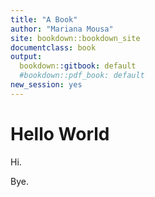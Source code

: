 ```yaml
---
title: "A Book"
author: "Mariana Mousa"
site: bookdown::bookdown_site
documentclass: book
output:
  bookdown::gitbook: default
  #bookdown::pdf_book: default
new_session: yes
---
```


# Hello World

Hi.

Bye.

<!-- If you need PDF output, uncomment bookdown::pdf_book above in YAML. You will need a LaTeX installation, e.g., https://yihui.name/tinytex/ -->

